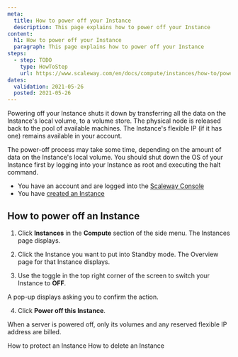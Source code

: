 ```yaml
---
meta:
  title: How to power off your Instance
  description: This page explains how to power off your Instance
content:
  h1: How to power off your Instance
  paragraph: This page explains how to power off your Instance
steps:
  - step: TODO
    type: HowToStep
    url: https://www.scaleway.com/en/docs/compute/instances/how-to/power-off-instance
dates:
  validation: 2021-05-26
  posted: 2021-05-26
---
```


Powering off your Instance shuts it down by transferring all the data on the Instance's local volume, to a volume store. The physical node is released back to the pool of available machines. The Instance's flexible IP (if it has one) remains available in your account. 


<Message type="note">

  The power-off process may take some time, depending on the amount of data on the Instance's local volume. You should shut down the OS of your Instance first by logging into your Instance as root and executing the halt command.

</Message>

<Message type="requirement">

  - You have an account and are logged into the [Scaleway Console](https://console.scaleway.com)
  - You have [created an Instance](/compute/instances/how-to/create-an-instance)

</Message>

## How to power off an Instance

1. Click **Instances** in the **Compute** section of the side menu. The Instances page displays.

2. Click the Instance you want to put into Standby mode. The Overview page for that Instance displays.

3. Use the toggle <Icon name="toggle" /> in the top right corner of the screen to switch your Instance to **OFF**.

  <Lightbox src="scaleway-power-off.png" alt="" />

  A pop-up displays asking you to confirm the action.

4. Click **Power off this Instance**.

<Message type="important">

  When a server is powered off, only its volumes and any reserved flexible IP address are billed.

</Message>

<Navigation title="See Also">
  <PreviousButton to="/compute/instances/how-to/use-protected-instance/">How to protect an Instance</PreviousButton>
  <NextButton to="/compute/instances/how-to/delete-instance/">How to delete an Instance</NextButton>
</Navigation>

